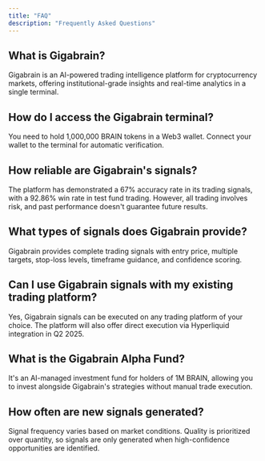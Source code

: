 ```yaml
---
title: "FAQ"
description: "Frequently Asked Questions"
---
```


## What is Gigabrain?
Gigabrain is an AI-powered trading intelligence platform for cryptocurrency markets, offering institutional-grade insights and real-time analytics in a single terminal.

## How do I access the Gigabrain terminal?
You need to hold 1,000,000 BRAIN tokens in a Web3 wallet. Connect your wallet to the terminal for automatic verification.

## How reliable are Gigabrain's signals?
The platform has demonstrated a 67% accuracy rate in its trading signals, with a 92.86% win rate in test fund trading. However, all trading involves risk, and past performance doesn't guarantee future results.

## What types of signals does Gigabrain provide?
Gigabrain provides complete trading signals with entry price, multiple targets, stop-loss levels, timeframe guidance, and confidence scoring.

## Can I use Gigabrain signals with my existing trading platform?
Yes, Gigabrain signals can be executed on any trading platform of your choice. The platform will also offer direct execution via Hyperliquid integration in Q2 2025.

## What is the Gigabrain Alpha Fund?
It's an AI-managed investment fund for holders of 1M BRAIN, allowing you to invest alongside Gigabrain's strategies without manual trade execution.

## How often are new signals generated?
Signal frequency varies based on market conditions. Quality is prioritized over quantity, so signals are only generated when high-confidence opportunities are identified.